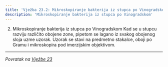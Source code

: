 ```yaml
---
title: 'Vježba 23.2: Mikroskopiranje bakterija iz stupca po Vinogradskom'
description: 'Mikroskopiranje bakterija iz stupca po Vinogradskom'
---
```


2. Mikroskopiranje bakterija iz stupca po Vinogradskom
Kad se u stupcu razviju različito obojene zone, pipetom se lagano iz svakog 
 obojenog sloja uzme uzorak. Uzorak se stavi na predmetno stakalce, 
oboji po Gramu i mikroskopira pod imerzijskim objektivom. 

---

*Povratak na [Vježbe 23](/poglavlje-23/vjezba-23)*


